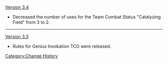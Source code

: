 [[Version 3.4]]
* Decreased the number of uses for the Team Combat Status "Catalyzing Field" from 3 to 2.
----
[[Version 3.3]]
* Rules for Genius Invokation TCG were released.
<noinclude>[[Category:Change History]]</noinclude>